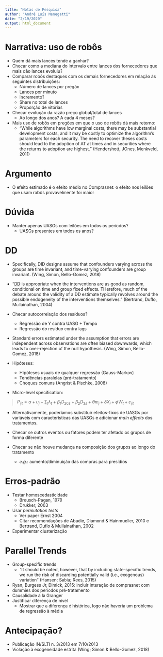 ```yaml
---
title: "Notas de Pesquisa"
author: "André Luís Menegatti"
date: "2/19/2020"
output: html_document
---
```


# Narrativa: uso de robôs
* Quem dá mais lances tende a ganhar?
* Checar como a mediana do intervalo entre lances dos fornecedores que mais dão lances evoluiu?
* Comparar robôs destaques com os demais fornecedores em relação às seguintes distribuições:
	+ Número de lances por pregão
	+ Lances por minuto
	+ Incremento?
	+ Share no total de lances
	+ Proporção de vitórias
	
* Checar evolução da razão preço global/total de lances
  + Ao longo dos anos? A cada 4 meses?
	
* Mais uso de robôs em pregões em que o uso de robôs dá mais retorno:
  + "While algorithms have low marginal costs, there may be substantial development costs, and it may be costly to optimize the algorithm's parameters for each security. The need to recover theses costs should lead to the adoption of AT at times and in securities where the returns to adoption are highest." (Hendershott, JOnes, Menkveld, 2011)

# Argumento
* O efeito estimado é o efeito médio no Comprasnet: o efeito nos leilões que usam robôs provavelmente foi maior

# Dúvida
* Manter apenas UASGs com leilões em todos os períodos?
  + UASGs presentes em todos os anos?

# DD
* Specifically, DID designs assume that confounders varying across the groups are time invariant, and time-varying confounders are group invariant. (Wing, Simon, Bello-Gomez, 2018)

* "[DD] is appropriate when the interventions are as good as random, conditional on time and group fixed effects.
THerefore, much of the debate around the validity of a DD estimate typically revolves around the possible endogeneity
of the interventions themselves." (Bertrand, Duflo, Mullainathan, 2004)

* Checar autocorrelação dos resíduos?
  + Regressão de Y contra UASG + Tempo
  + Regressão do resíduo contra lags

* Standard errors estimated under the assumption that errors are independent across observations are often biased downwards, which leads to over-rejection of the null hypothesis. (Wing, Simon, Bello-Gomez, 2018)
* Hipóteses:
  + Hipóteses usuais de qualquer regressão (Gauss-Markov)
  + Tendências paralelas (pré-tratamento)
  + Choques comuns (Angrist & Pischke, 2008)
* Micro-level specification:

> $P_{ijt} = \alpha + u_j + \sum_t \lambda_t + \beta_1 D_{20s} + \beta_2 D_{3s} + \theta m_j + \delta X_i + \phi W_t + \varepsilon_{ijt}$

  + Alternativamente, poderíamos substituir efeitos-fixos de UASGs por variáveis com características das UASGs e adicionar *main effects* dos tratamentos.

* Checar se outros eventos ou fatores podem ter afetado os grupos de forma diferente

* Checar se não houve mudança na composição dos grupos ao longo do tratamento
  + *e.g.*: aumento/diminuição das compras para presídios

# Erros-padrão
* Testar homoscedasticidade
  + Breusch-Pagan, 1979
  + Drukker, 2003
* Usar *permutation tests*
  + Ver paper Ernst 2004
  + Citar recomendações de Abadie, Diamond & Hainmueller, 2010 e Bertrand, Duflo & Mullainathan, 2002
* Experimentar clusterização

# Parallel Trends
* Group-specific trends
  + "It should be noted, however, that by including state-specific trends, we run the risk of discarding potentially valid (i.e., exogenous) variation" (Hansen; Sabia; Rees, 2015)
* Ryan, Burgess Jr, Dimick, 2015: incluir interação de comprasnet com dummies dos períodos pré-tratamento
* Causalidade à la Granger
* Justificar diferença de nível
  + Mostrar que a diferença é histórica, logo não haveria um problema de regressão à média

# Antecipação?
* Publicação IN/SLTI n. 3/2013 em 7/10/2013
* Violação à exogeneidade estrita (Wing; Simon & Bello-Gomez, 2018)


